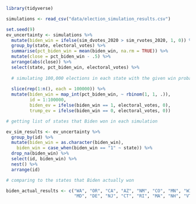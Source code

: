 ```r

library(tidyverse)

```

```r

simulations <- read_csv("data/election_simulation_results.csv")

set.seed(9)
ev_uncertainty <- simulations %>% 
  mutate(biden_win = ifelse(sim_dvotes_2020 > sim_rvotes_2020, 1, 0)) %>% 
  group_by(state, electoral_votes) %>% 
  summarise(pct_biden_win = mean(biden_win, na.rm = TRUE)) %>% 
  mutate(close = pct_biden_win - .5) %>% 
  arrange(abs(close)) %>% 
  select(state, pct_biden_win, electoral_votes) %>% 
  
  # simulating 100,000 elections in each state with the given win probabilities
  
  slice(rep(1:n(), each = 100000)) %>% 
  mutate(biden_win = map_int(pct_biden_win, ~ rbinom(1, 1, .)),
         id = 1:100000,
         biden_ev = ifelse(biden_win == 1, electoral_votes, 0),
         trump_ev = ifelse(biden_win == 0, electoral_votes, 0))


```

```r

# getting list of states that Biden won in each simulation

ev_sim_results <- ev_uncertainty %>% 
  group_by(id) %>% 
  mutate(biden_win = as.character(biden_win),
    biden_win = case_when(biden_win == "1" ~ state)) %>% 
  drop_na(biden_win) %>% 
  select(id, biden_win) %>% 
  nest() %>% 
  arrange(id)

# comparing to the states that Biden actually won

biden_actual_results <- c("WA", "OR", "CA", "AZ", "NM", "CO", "MN", "WI", "IL", "MI", "VA",
                          "MD", "DE", "NJ", "CT", "RI", "MA", "NH", "VT", "ME")

```


```r



```



